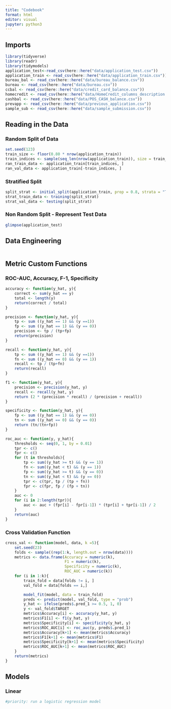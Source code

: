 ```yaml
---
title: "Codebook"
format: html
editor: visual
jupyter: python3
---
```


## Imports

```r
library(tidyverse)
library(readr) 
library(tidymodels)
application_test<-read_csv(here::here("data/application_test.csv")) 
application_train <- read_csv(here::here("data/application_train.csv")) 
bureau_bal <- read_csv(here::here("data/bureau_balance.csv"))
bureau <- read_csv(here::here("data/bureau.csv")) 
ccbal <- read_csv(here::here("data/credit_card_balance.csv")) 
homecredit <- read_csv(here::here("data/HomeCredit_columns_description.csv")) 
cashbal <- read_csv(here::here("data/POS_CASH_balance.csv")) 
prevapp <- read_csv(here::here("data/previous_application.csv")) 
sample_sub <- read_csv(here::here("data/sample_submission.csv"))
```

## Reading in the Data

### Random Split of Data

```r
set.seed(123)
train_size <- floor(0.80 * nrow(application_train))
train_indices <- sample(seq_len(nrow(application_train)), size = train_size)
ran_train_data <- application_train[train_indices, ]
ran_val_data <- application_train[-train_indices, ]
```

### Stratified Split
```r
split_strat <- initial_split(application_train, prop = 0.8, strata = "TARGET")
strat_train_data <- training(split_strat)
strat_val_data <- testing(split_strat)
```

### Non Random Split - Represent Test Data

```r
glimpse(application_test)
```

## Data Engineering

```r

```

## Metric Custom Functions

### ROC-AUC, Accuracy, F-1, Specificity
```r
accuracy <- function(y_hat, y){
    correct <- sum(y_hat == y)
    total <- length(y)
    return(correct / total)
}

precision <- function(y_hat, y){
    tp <- sum ((y_hat == 1) && (y ==1))
    fp <- sum ((y_hat == 1) && (y == 0))
    precision <- tp / (tp+fp)
    return(precision)
}

recall <- function(y_hat, y){
    tp <- sum ((y_hat == 1) && (y ==1))
    fn <- sum ((y_hat == 0) && (y == 1))
    recall <- tp / (tp+fn)
    return(recall)
}

f1 <- function(y_hat, y){
    precision <- precision(y_hat, y)
    recall <- recall(y_hat, y)
    return (2 * (precision * recall) / (precision + recall))
}

specificity <- function(y_hat, y){
    fp <- sum ((y_hat == 1) && (y == 0))
    tn <- sum ((y_hat == 0) && (y == 0))
    return (tn/(tn+fp))
}

roc_auc <- function(y, y_hat){
    thresholds <- seq(0, 1, by = 0.01)
    tpr <- c()
    fpr <- c()
    for (t in thresholds){
        tp <- sum((y_hat >= t) && (y == 1))
        fn <- sum((y_hat < t) && (y == 1))
        fp <- sum((y_hat >= t) && (y == 0))
        tn <- sum((y_hat < t) && (y == 0))
        tpr <- c(tpr, tp / (tp + fn))
        fpr <- c(fpr, fp / (fp + tn))
    }
    auc <- 0
    for (i in 2:length(tpr)){
        auc <- auc + (fpr[i] - fpr[i-1]) * (tpr[i] + tpr[i-1]) / 2
    }
    return(auc)
}

```

### Cross Validation Function

```r
cross_val <- function(model, data, k =5){
    set.seed(23)
    folds <- sample((rep(1:k, length.out = nrow(data))))
    metrics <- data.frame(Accuracy = numeric(k),
                          F1 = numeric(k),
                          Specificity = numeric(k),
                          ROC_AUC = numeric(k))
    for (i in 1:k){
        train_fold = data[folds != i, ]
        val_fold = data[folds == i,]

        model_fit(model, data = train_fold)
        preds <- predict(model, val_fold, type = "prob")
        y_hat <- ifelse(preds$.pred_1 >= 0.5, 1, 0)
        y <- val_fold$TARGET
        metrics$Accuracy[i] <- accuracy(y_hat, y)
        metrics$F1[i] <- f1(y_hat, y)
        metrics$Specificity[i] <- specificity(y_hat, y)
        metrics$ROC_AUC[i] <- roc_auc(y, preds$.pred_1)
        metrics$Accuracy[k+1] <- mean(metrics$Accuracy)
        metrics$F1[k+1] <- mean(metrics$F1)
        metrics$Specificity[k+1] <- mean(metrics$Specificity)
        metrics$ROC_AUC[k+1] <- mean(metrics$ROC_AUC)
    }
    return(metrics)
}
```



## Models
### Linear 
```r

#priority: run a logistic regression model 


```
